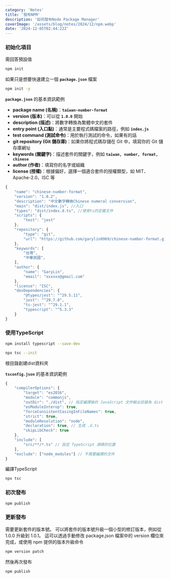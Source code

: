 ```yaml
---
category: 'Notes'
title: '發布NPM'
description: '如何發布Node Package Manager'
coverImage: '/assets/blog/notes/2024/12/npm.webp'
date: '2024-12-05T02:44:22Z'
---
```


### 初始化項目

需回答預設值

```bash
npm init
```

如果只是想要快速建立一個 **`package.json`** 檔案

```bash
npm init -y
```

**`package.json`** 的基本資訊範例

-   **package name (名稱)**：**`taiwan-number-format`**
-   **version (版本)**：可以從 **`1.0.0`** 開始
-   **description (描述)**：將數字轉換為繁體中文的套件
-   **entry point (入口點)**：通常是主要程式碼檔案的路徑，例如 **`index.js`**
-   **test command (測試命令)**：用於執行測試的命令，如果有的話
-   **git repository (Git 儲存庫)**：如果你將程式碼存儲在 Git 中，填寫你的 Git 儲存庫網址
-   **keywords (關鍵字)**：描述套件的關鍵字，例如 **`taiwan, number, format, chinese`**
-   **author (作者)**：填寫你的名字或組織
-   **license (授權)**：根據偏好，選擇一個適合套件的授權類型，如 MIT、Apache-2.0、ISC 等

```javascript
{
    "name": "chinese-number-format",
    "version": "1.0.2",
    "description": "中文數字轉換Chinese numeral conversion",
    "main": "dist/index.js", //入口
    "types": "dist/index.d.ts", //使用ts的定義文件
    "scripts": {
        "test": "jest"
    },
    "repository": {
        "type": "git",
        "url": "https://github.com/garylin0969/chinese-number-format.git"
    },
    "keywords": [
        "台灣",
        "中華民國",
    ],
    "author": {
        "name": "GaryLin",
        "email": "xxxxxx@gmail.com"
    },
    "license": "ISC",
    "devDependencies": {
        "@types/jest": "^29.5.11",
        "jest": "^29.7.0",
        "ts-jest": "^29.1.1",
        "typescript": "^5.3.3"
    }
}
```

### 使用TypeScript

```bash
npm install typescript --save-dev

npx tsc --init
```

根目錄創建dist資料夾

**`tsconfig.json`** 的基本資訊範例

```javascript
{
    "compilerOptions": {
        "target": "es2016",
        "module": "commonjs",
        "outDir": "./dist", // 指定編譯後的 JavaScript 文件輸出目錄為 dist
        "esModuleInterop": true,
        "forceConsistentCasingInFileNames": true,
        "strict": true,
        "moduleResolution": "node",
        "declaration": true, // 生成 .d.ts
        "skipLibCheck": true
    },
    "include": [
        "src/**/*.ts" // 設定 TypeScript 源碼的位置
    ],
    "exclude": ["node_modules"] // 不需要編譯的文件
}
```

編譯TypeScript

```bash
npx tsc
```

### 初次發布

```bash
npm publish
```

### 更新發布

需要更新套件的版本號。 可以將套件的版本號升級一個小型的修訂版本，例如從 1.0.0 升級到 1.0.1。 這可以透過手動修改 package.json 檔案中的 version 欄位來完成，或使用 npm 提供的版本升級命令

```bash
npm version patch
```

然後再次發布

```bash
npm publish
```
